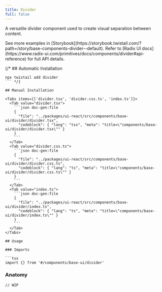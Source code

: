 ```yaml
---
title: Divider
full: false
---
```


A versatile divider component used to create visual separation between content.

<Callout type='info'>
  See more examples in [Storybook](https://storybook.twistail.com/?path=/story/base-components-divider--default).
  Refer to [Radix UI docs](https://www.radix-ui.com/primitives/docs/components/divider#api-reference) for full API details.
</Callout>

{/* ## Automatic Installation

```package-install
npx twistail add divider
``` */}

## Manual Installation

<Tabs items={['divider.tsx', 'divider.css.ts', 'index.ts']}>
  <Tab value="divider.tsx">
    ```json doc-gen:file
    {
      "file": "../packages/ui-react/src/components/base-ui/divider/divider.tsx",
      "codeblock": { "lang": "tsx", "meta": "title=\"components/base-ui/divider/divider.tsx\"" }
    }
    ```
  </Tab>
  <Tab value="divider.css.ts">
    ```json doc-gen:file
    {
      "file": "../packages/ui-react/src/components/base-ui/divider/divider.css.ts",
      "codeblock": { "lang": "ts", "meta": "title=\"components/base-ui/divider/divider.css.ts\"" }
    }
    ```
  </Tab>
  <Tab value="index.ts">
    ```json doc-gen:file
    {
      "file": "../packages/ui-react/src/components/base-ui/divider/index.ts",
      "codeblock": { "lang": "ts", "meta": "title=\"components/base-ui/divider/index.ts\"" }
    }
    ```
  </Tab>
</Tabs>

## Usage

### Imports

```tsx
import {} from '#/components/base-ui/divider'
```

### Anatomy

```tsx
// WIP
```
